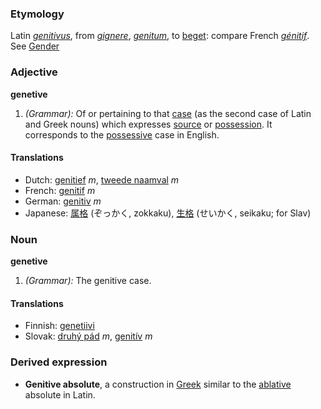 ===Etymology===
Latin ''[[genitivus]]'', from ''[[gignere]]'', ''[[genitum]]'', to [[beget]]: compare French ''[[génitif]]''. See [[Gender]]
===Adjective===
'''genetive'''
#''(Grammar):'' Of or pertaining to that [[case]] (as the second case of Latin and Greek nouns) which expresses [[source]] or [[possession]].  It corresponds to the [[possessive]] case in English.
====Translations====
*Dutch: [[genitief ]] ''m'', [[tweede naamval]] ''m''
*French: [[genitif]] ''m''
*German: [[genitiv]] ''m''
*Japanese: [[属格]] (ぞっかく, zokkaku), [[生格]] (せいかく, seikaku; for Slav)

===Noun===
'''genetive'''
#''(Grammar):'' The genitive case.
====Translations====
*Finnish: [[genetiivi]]
*Slovak: [[druhý pád]] ''m'', [[genitív]] ''m''
===Derived expression===
*'''Genitive absolute''', a construction in [[Greek]] similar to the [[ablative]] absolute in Latin.